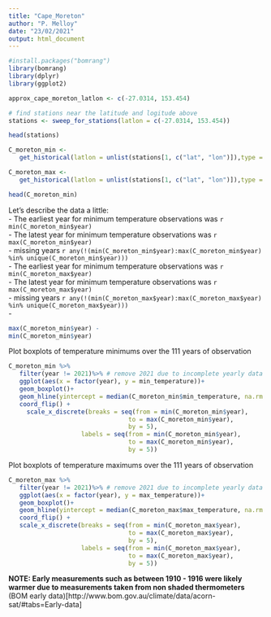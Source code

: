 ```yaml
---
title: "Cape_Moreton"
author: "P. Melloy"
date: "23/02/2021"
output: html_document
---
```


```r
#install.packages("bomrang")
library(bomrang)
library(dplyr)
library(ggplot2)
```

```r
approx_cape_moreton_latlon <- c(-27.0314, 153.454)

# find stations near the latitude and logitude above
stations <- sweep_for_stations(latlon = c(-27.0314, 153.454))

head(stations)
```

```r
C_moreton_min <-
   get_historical(latlon = unlist(stations[1, c("lat", "lon")]),type = c("min"))

C_moreton_max <-
   get_historical(latlon = unlist(stations[1, c("lat", "lon")]),type = c("max"))

head(C_moreton_min)
```

Let's describe the data a little:  
 - The earliest year for minimum temperature observations was `r min(C_moreton_min$year)`  
 - The latest year for minimum temperature observations was `r max(C_moreton_min$year)`  
 - missing years `r any(!(min(C_moreton_min$year):max(C_moreton_min$year) %in% unique(C_moreton_min$year)))`  
 - The earliest year for minimum temperature observations was `r min(C_moreton_max$year)`  
 - The latest year for minimum temperature observations was `r max(C_moreton_max$year)`  
 - missing years `r any(!(min(C_moreton_max$year):max(C_moreton_max$year) %in% unique(C_moreton_max$year)))`  
 -


```r
max(C_moreton_min$year) -
min(C_moreton_min$year)
```

Plot boxplots of temperature minimums over the 111 years of observation
```r
C_moreton_min %>%
   filter(year != 2021)%>% # remove 2021 due to incomplete yearly data
   ggplot(aes(x = factor(year), y = min_temperature))+
   geom_boxplot()+
   geom_hline(yintercept = median(C_moreton_min$min_temperature, na.rm = TRUE))+
   coord_flip() +
     scale_x_discrete(breaks = seq(from = min(C_moreton_min$year),
                                 to = max(C_moreton_min$year),
                                 by = 5),
                    labels = seq(from = min(C_moreton_min$year),
                                 to = max(C_moreton_min$year),
                                 by = 5))
```



Plot boxplots of temperature maximums over the 111 years of observation
```r
C_moreton_max %>%
   filter(year != 2021)%>% # remove 2021 due to incomplete yearly data
   ggplot(aes(x = factor(year), y = max_temperature))+
   geom_boxplot()+
   geom_hline(yintercept = median(C_moreton_max$max_temperature, na.rm = TRUE))+
   coord_flip() + 
   scale_x_discrete(breaks = seq(from = min(C_moreton_max$year),
                                 to = max(C_moreton_max$year),
                                 by = 5),
                    labels = seq(from = min(C_moreton_max$year),
                                 to = max(C_moreton_max$year),
                                 by = 5))
```

__NOTE: Early measurements such as between 1910 - 1916 were likely warmer due to measurements taken from non shaded thermometers__
(BOM early data)[http://www.bom.gov.au/climate/data/acorn-sat/#tabs=Early-data]

